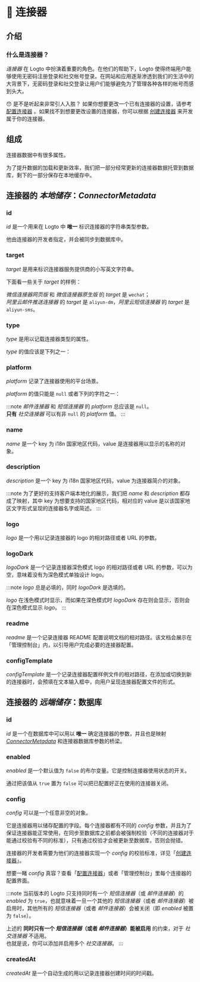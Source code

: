 
# 🔌 连接器

## 介绍

### 什么是连接器？

_连接器_ 在 Logto 中扮演着重要的角色。在他们的帮助下，Logto 使得终端用户能够使用无密码注册登录和社交帐号登录。在网站和应用逐渐渗透到我们的生活中的大背景下，无密码登录和社交登录让用户们能够避免为了管理各种各样的帐号而感到头大。

:hushed: 是不是听起来非常引人入胜？ 如果你想要更改一个已有连接器的设置，请参考 [配置连接器](../../recipes/configure-connectors/README.md) 。如果找不到想要更改设置的连接器，你可以根据 [创建连接器](../../recipes/create-your-connector/README.md) 来开发属于你的连接器。

## 组成

连接器数据中有很多属性。

为了提升数据的加载和更新效率，我们把一部分经常更新的连接器数据托管到数据库，剩下的一部分保存在本地缓存中。

<ConnectorStorageIntro />

## 连接器的 _本地储存_：_ConnectorMetadata_

### id

_id_ 是一个用来在 Logto 中 **唯一** 标识连接器的字符串类型参数。

他由连接器的开发者指定，并会被同步到数据库中。

### target

_target_ 是用来标识连接器服务提供商的小写英文字符串。

下面看一些关于 _target_ 的样例：

_微信连接器网页版_ 和 _微信连接器原生版_ 的 _target_ 是 `wechat`；<br/>
_阿里云邮件推送连接器_ 的 _target_ 是 `aliyun-dm`，_阿里云短信连接器_ 的 _target_ 是 `aliyun-sms`。

### type

_type_ 是用以记载连接器类型的属性。

_type_ 的值应该是下列之一：

<ConnectorTypeIntro />

### platform

_platform_ 记录了连接器使用的平台场景。

_platform_ 的值只能是 `null` 或者下列的字符之一：

<ConnectorPlatformIntro />

:::note
_邮件连接器_ 和 _短信连接器_ 的 _platform_ 总应该是 `null`。<br/>
**只有** _社交连接器_ 可以有非 `null` 的 _platform_ 值。
:::

### name

_name_ 是一个 key 为 i18n 国家地区代码，value 是连接器用以显示的名称的对象。

### description

_description_ 是一个 key 为 i18n 国家地区代码，value 为连接器简介的对象。

:::note
为了更好的支持客户端本地化的展示，我们把 _name_ 和 _description_ 都存成了映射，其中 key 为想要支持的国家地区代码，相对应的 value 是以该国家地区文字形式呈现的连接器名字或简述。
:::

### logo

_logo_ 是一个用以记录连接器的 logo 的相对路径或者 URL 的参数。

### logoDark

_logoDark_ 是一个记录连接器深色模式 logo 的相对路径或者 URL 的参数，可以为空，意味着没有为深色模式单独设计 logo。

:::note
_logo_ 总是必填的，同时 _logoDark_ 是选填的。

_logo_ 在浅色模式时显示，而如果在深色模式时 _logoDark_ 存在则会显示，否则会在深色模式显示 _logo_。
:::

### readme

_readme_ 是一个记录连接器 README 配置说明文档的相对路径。该文档会展示在「管理控制台」内，以引导用户完成必要的连接器配置。

### configTemplate

_configTemplate_ 是一个记录连接器配置样例文件的相对路径，在添加或切换到新的连接器时，会预填在文本输入框中，向用户呈现连接器配置文件的形式。

## 连接器的 _远端储存_：数据库

### id

_id_ 是一个在数据库中可以用以 **唯一** 确定连接器的参数，并且也是映射 [_ConnectorMetadata_](./#连接器的-本地储存connectormetadata) 和连接器数据库参数的桥梁。

### enabled

_enabled_ 是一个默认值为 `false` 的布尔变量。它是控制连接器使用状态的开关。

通过把该值从 `true` 置为 `false` 可以把已配置好正在使用的连接器关闭。

### config

_config_ 可以是一个任意非空的对象。

它是连接器用以储存配置的字段。每个连接器都有不同的 _config_ 参数，并且为了保证连接器能正常使用，在同步至数据库之前都会被强制校验（不同的连接器对于能通过校验有不同的标准），只有通过校验才会被更新至数据库，否则会抛错。

连接器的开发者需要为他们的连接器实现一个 _config_ 的校验标准，详见「[创建连接器](../../recipes/create-your-connector/README.md)」。

想要一睹 _config_ 真容？查看「[配置连接器](../../recipes/configure-connectors/README.md)」或者「管理控制台」里每个连接器的配置界面。

:::note
当前版本的 Logto 只支持同时有一个 _短信连接器_（或 _邮件连接器_）的 _enabled_ 为 `true`，也就意味着一旦一个其他的 _短信连接器_（或者 _邮件连接器_）被启用时，其他所有的 _短信连接器_（或者 _邮件连接器_）会被关闭（即 _enabled_ 被置为 `false`）。

上述的 **同时只有一个 _短信连接器_（或者 _邮件连接器_）能被启用** 的约束，对于 _社交连接器_ 不适用。<br/>
也就是说，你可以添加并启用多个 _社交连接器_。
:::

### createdAt

_createdAt_ 是一个自动生成的用以记录连接器创建时间的时间戳。
